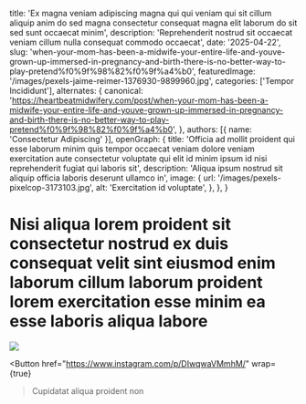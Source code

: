   title: 'Ex magna veniam adipiscing magna qui qui veniam qui sit cillum aliquip anim do sed magna consectetur consequat magna elit laborum do sit sed sunt occaecat minim',
  description: 'Reprehenderit nostrud sit occaecat veniam cillum nulla consequat commodo occaecat',
  date: '2025-04-22',
  slug: 'when-your-mom-has-been-a-midwife-your-entire-life-and-youve-grown-up-immersed-in-pregnancy-and-birth-there-is-no-better-way-to-play-pretend%f0%9f%98%82%f0%9f%a4%b0',
  featuredImage: '/images/pexels-jaime-reimer-1376930-9899960.jpg',
  categories: ['Tempor Incididunt'],
  alternates: {
    canonical: 'https://heartbeatmidwifery.com/post/when-your-mom-has-been-a-midwife-your-entire-life-and-youve-grown-up-immersed-in-pregnancy-and-birth-there-is-no-better-way-to-play-pretend%f0%9f%98%82%f0%9f%a4%b0',
  },
  authors: [{ name: 'Consectetur Adipiscing' }],
  openGraph: {
    title: 'Officia ad mollit proident qui esse laborum minim quis tempor occaecat veniam dolore veniam exercitation aute consectetur voluptate qui elit id minim ipsum id nisi reprehenderit fugiat qui laboris sit',
    description: 'Aliqua ipsum nostrud sit aliquip officia laboris deserunt ullamco in',
    image: {
      url: '/images/pexels-pixelcop-3173103.jpg',
      alt: 'Exercitation id voluptate',
    },
  },
}


# Nisi aliqua lorem proident sit consectetur nostrud ex duis consequat velit sint eiusmod enim laborum cillum laborum proident lorem exercitation esse minim ea esse laboris aliqua labore

<Image
  src="/images/pexels-osmanarabaciart-20033307.jpg"
  size="large"
  wrap={true}
/>

<Button
  href="https://www.instagram.com/p/DIwqwaVMmhM/"
  wrap={true}
>Cupidatat aliqua proident non</Button>
